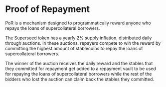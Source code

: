 # Proof of Repayment

PoR is a mechanism designed to programmatically reward anyone who repays the loans of supercollateral borrowers.

The Superseed token has a yearly 2% supply inflation, distributed daily through auctions. In these auctions, repayers compete to win the reward by committing the highest amount of stablecoins to repay the loans of supercollateral borrowers.

The winner of the auction receives the daily reward and the stables that they committed for repayment get added to a repayment vault to be used for repaying the loans of supercollateral borrowers while the rest of the bidders who lost the auction can claim back the stables they committed.
